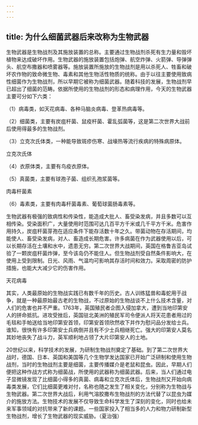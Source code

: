```yaml
---
---
---
```

title: 为什么细菌武器后来改称为生物武器
---




生物武器是生物战剂及其施放装置的总称。主要通过生物战剂杀死有生力量和毁坏植物来达成破坏作用。生物武器的施放装置包括炮弹、航空炸弹、火箭弹、导弹弹头、航空布撒器和喷雾器等。施放装置所施放的生物战剂是用以杀死人、牲畜和破坏农作物的致命微生物、毒素和其他生物活性物质的统称。由于以往主要使用致病性细菌作为生物战剂，所以早期它被称为细菌武器。随着科技的发展，生物战剂早已超出了细菌的范畴。依据所使用的生物战剂的形态和病理作用，今天的生物武器主要可分如下六类：

（1）病毒类，如天花病毒、各种马脑炎病毒、登革热病毒等。

（2）细菌类，主要有炭疽杆菌、鼠疫杆菌、霍乱弧菌等，这是第二次世界大战前后使用得最多的生物战剂。

（3）立克次氏体类，一种能导致斑疹伤寒、战壕热等流行疾病的特殊病原体。

立克次氏体



（4）衣原体类，主要有鸟疫衣原体。

（5）真菌类，主要有球孢子菌、组织孔孢浆菌等。

肉毒杆菌素



（6）毒素类，主要有肉毒杆菌毒素、葡萄球菌肠毒素等。

生物武器有极强的致病性和传染性，能造成大批人、畜受染发病，并且多数可以互相传染。受染面积广，大量使用时范围可达几百平方千米或几千平方千米。危害作用持久，炭疽杆菌芽孢在适应条件下能存活数十年之久。带菌动物在存活期间，均能使人、畜受染发病，对人、畜造成长期危害。许多病菌在作为武器使用以后，可以长期存活在土壤和水中，遗患无穷。第二次世界大战期间，英国在格鲁吉亚岛试验了一颗炭疽杆菌炸弹，至今该岛仍不能住人。但生物战剂受自然条件影响大，在使用上受到限制。日光、风雨、气温均可影响其存活时间和效力。采取周密的防护措施，也能大大减少它的伤害作用。

天花病毒



其实，人类最原始的生物战实践已有数千年的历史。古人训练猛兽和毒蛇用于战争，就是一种最原始最古老的生物战，不过原始的生物战谈不上什么技术含量，对人们的危害也并不严重。1763年，英国殖民者企图入侵加拿大，遭到当地印第安人的拼命抵抗。进攻受挫后，英国驻北美洲的殖民军司令便派人将天花患者用过的毛毯和手帕送给当地印第安首领，印第安首领欣然收下并作为慰问品分发给士兵。谁知，很快有许多印第安士兵病倒并且有不少士兵相继死亡。强大的印第安人莫名其妙地丧失了战斗力，英军顺利地占领了大片印第安人的土地。

20世纪以来，科学技术的发展，为研制生物战剂奠定了基础。到了第二次世界大战时，德国、日本、英国和美国等几个生物学发达国家已开始广泛研制和使用生物战剂，当时的生物战剂主要是细菌，主要传播媒介是老鼠和昆虫。因此，早期人们便把这种作战方式称为细菌战，所使用的武器称为细菌武器。后来，当人们通过电子显微镜发现了比细菌小得多的真菌、病毒和立克次氏体后，生物战剂又开始向病毒类发展，它们比细菌更难对付，名称也随之发生了相关变化，分别称为生物战与生物武器。第二次世界大战后，利用气溶胶撒布生物战剂的方法代替了以昆虫为媒介的施放方法。生物技术的发展不仅导致生命科学发生了深刻的变化，同时也给未来军事领域的对抗带来了新的课题。一些国家投入了相当多的人力和物力研制新型生物战剂，增长了生物武器的现实威胁。（夏治强）
